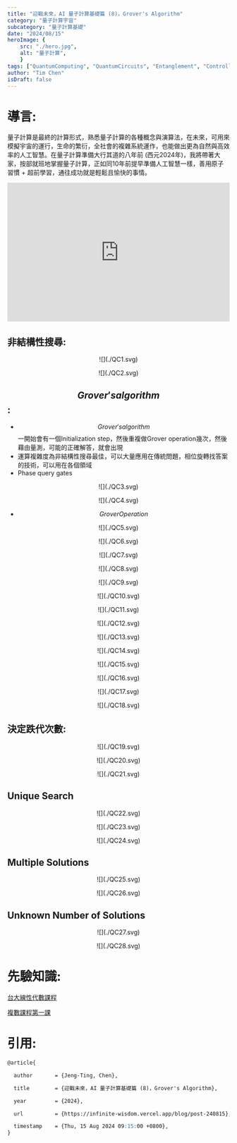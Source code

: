```yaml
---
title: "迎戰未來，AI 量子計算基礎篇 (8)，Grover's Algorithm"
category: "量子計算宇宙"
subcategory: "量子計算基礎"
date: "2024/08/15"
heroImage: {
    src: "./hero.jpg",
    alt: "量子計算",
    }
tags: ["QuantumComputing", "QuantumCircuits", "Entanglement", "ControlledNOT",'ControlledSWAP',"Qiskit", "braket", "CartesianProduct", "TensorProduct", "ProbabilityState", "independent", "AI量子計算", "量子計算基礎", "3C"]
author: "Tim Chen"
isDraft: false
---
```

# 導言:
量子計算是最終的計算形式，熟悉量子計算的各種概念與演算法，在未來，可用來模擬宇宙的運行，生命的繁衍，全社會的複雜系統運作，也能做出更為自然與高效率的人工智慧。在量子計算準備大行其道的八年前 (西元2024年)，我將帶著大家，按部就班地掌握量子計算，正如同10年前提早準備人工智慧一樣，善用原子習慣 + 超前學習，通往成功就是輕鬆且愉快的事情。

<p align="center"><iframe width="100%" height="315" src="https://www.youtube.com/embed/hnpjC8WQVrQ?si=dcmJNcw_LO8AjA5S" frameborder="0" allow="accelerometer; autoplay; clipboard-write; encrypted-media; gyroscope; picture-in-picture" allowfullscreen></iframe></p>

## 非結構性搜尋:
<p align="center">![](./QC1.svg)</p>
<p align="center">![](./QC2.svg)</p>

## $$ Grover's algorithm $$:
- $$ Grover's algorithm $$ 一開始會有一個Initialization step，然後重複做Grover operation幾次，然後藉由量測，可能的正確解答，就會出現
- 運算複雜度為非結構性搜尋最佳，可以大量應用在傳統問題，相位旋轉找答案的技術，可以用在各個領域
- Phase query gates
<p align="center">![](./QC3.svg)</p>
<p align="center">![](./QC4.svg)</p>

- $$ Grover Operation $$
<p align="center">![](./QC5.svg)</p>
<p align="center">![](./QC6.svg)</p>
<p align="center">![](./QC7.svg)</p>
<p align="center">![](./QC8.svg)</p>
<p align="center">![](./QC9.svg)</p>
<p align="center">![](./QC10.svg)</p>
<p align="center">![](./QC11.svg)</p>
<p align="center">![](./QC12.svg)</p>
<p align="center">![](./QC13.svg)</p>
<p align="center">![](./QC14.svg)</p>
<p align="center">![](./QC15.svg)</p>
<p align="center">![](./QC16.svg)</p>
<p align="center">![](./QC17.svg)</p>
<p align="center">![](./QC18.svg)</p>

## 決定跌代次數:
<p align="center">![](./QC19.svg)</p>
<p align="center">![](./QC20.svg)</p>
<p align="center">![](./QC21.svg)</p>

## Unique Search
<p align="center">![](./QC22.svg)</p>
<p align="center">![](./QC23.svg)</p>
<p align="center">![](./QC24.svg)</p>

## Multiple Solutions
<p align="center">![](./QC25.svg)</p>
<p align="center">![](./QC26.svg)</p>

## Unknown Number of Solutions
<p align="center">![](./QC27.svg)</p>
<p align="center">![](./QC28.svg)</p>


# 先驗知識:
[台大線性代數課程](https://ocw.aca.ntu.edu.tw/ntu-ocw/ocw/cou/102S207)

[複數課程第一課](https://ocw.nthu.edu.tw/ocw/index.php?page=chapter&cid=289&chid=6153)

# 引用:
```markdown
@article{

  author       = {Jeng-Ting, Chen},

  title        = {迎戰未來，AI 量子計算基礎篇 (8)，Grover's Algorithm},  

  year         = {2024},

  url          = {https://infinite-wisdom.vercel.app/blog/post-240815},  

  timestamp    = {Thu, 15 Aug 2024 09:15:00 +0800},
}
```